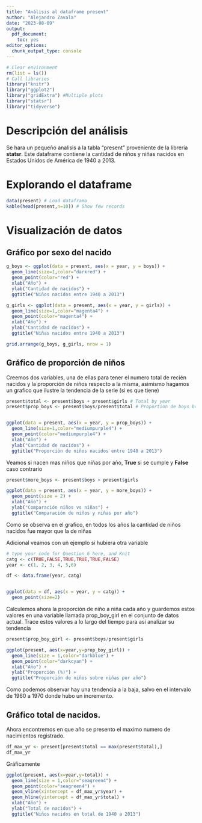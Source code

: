 ```yaml
---
title: "Análisis al dataframe present"
author: "Alejandro Zavala"
date: "2023-08-09"
output: 
  pdf_document: 
    toc: yes
editor_options: 
  chunk_output_type: console
---
```



```r
# Clear environment
rm(list = ls())
# Call libraries
library("knitr")
library("ggplot2")
library("gridExtra") #Multiple plots
library("statsr")
library("tidyverse")
```

\newpage

# Descripción del análisis

Se hara un pequeño analisis a la tabla "present" proveniente de la libreria **statsr**.
Este dataframe contiene la cantidad de niños y niñas nacidos en Estados Unidos de América de 1940 a 2013.

# Explorando el dataframe

```r
data(present) # Load dataframa
kable(head(present,n=10)) # Show few records
```

# Visualización de datos

## Gráfico por sexo del nacido

```r
g_boys <- ggplot(data = present, aes(x = year, y = boys)) +
  geom_line(size=1,color="darkred") +
  geom_point(color="red") +
  xlab("Año") +
  ylab("Cantidad de nacidos") +
  ggtitle("Niños nacidos entre 1940 a 2013")

g_girls <- ggplot(data = present, aes(x = year, y = girls)) +
  geom_line(size=1,color="magenta4") +
  geom_point(color="magenta4") +
  xlab("Año") +
  ylab("Cantidad de nacidos") +
  ggtitle("Niñas nacidos entre 1940 a 2013")

grid.arrange(g_boys, g_girls, nrow = 1)
```

\newpage

## Gráfico de proporción de niños

Creemos dos variables, una de ellas para tener el numero total de recién nacidos y la proporción de niños respecto a la misma, asimismo hagamos un grafico que ilustre la tendencia de la serie (si es que tiene)

```r
present$total <- present$boys + present$girls # Total by year
present$prop_boys <- present$boys/present$total # Proportion de boys borned in every year


ggplot(data = present, aes(x = year, y = prop_boys)) +
  geom_line(size=1,color="mediumpurple4") +
  geom_point(color="mediumpurple4") +
  xlab("Año") +
  ylab("Cantidad de nacidos") +
  ggtitle("Proporción de niños nacidos entre 1940 a 2013")
```

\newpage

Veamos si nacen mas niños que niñas por año, **True** si se cumple y **False** caso contrario

```r
present$more_boys <- present$boys > present$girls

ggplot(data = present, aes(x = year, y = more_boys)) +
  geom_point(size = 2) +
  xlab("Año") +
  ylab("Comparación niños vs niñas") +
  ggtitle("Comparación de niños y niñas por año")
```

Como se observa en el grafico, en todos los años la cantidad de niños nacidos fue mayor que la de niñas


Adicional veamos con un ejemplo si hubiera otra variable

```r
# type your code for Question 6 here, and Knit
catg <- c(TRUE,FALSE,TRUE,TRUE,TRUE,FALSE)
year <- c(1, 2, 3, 4, 5,6)

df <- data.frame(year, catg)


ggplot(data = df, aes(x = year, y = catg)) +
  geom_point(size=2)

```

Calculemos ahora la proporción de niño a niña cada año y guardemos estos valores en una variable llamada prop_boy_girl en el conjunto de datos actual. Trace estos valores a lo largo del tiempo para asi analizar su tendencia

```r
present$prop_boy_girl <- present$boys/present$girls

ggplot(present, aes(x=year,y=prop_boy_girl)) + 
  geom_line(size = 1,color="darkblue") + 
  geom_point(color="darkcyan") +
  xlab("Año") +
  ylab("Proporción (%)") +
  ggtitle("Proporción de niños sobre niñas por año")
```

Como podemos observar hay una tendencia a la baja, salvo en el intervalo de 1960 a 1970 donde hubo un incremento.


## Gráfico total de nacidos.

Ahora encontremos en que año se presento el maximo numero de nacimientos registrado.

```r
df_max_yr <- present[present$total == max(present$total),]
df_max_yr
```

Gráficamente

```r

ggplot(present, aes(x=year,y=total)) + 
  geom_line(size = 1,color="seagreen4") + 
  geom_point(color="seagreen4") +
  geom_vline(xintercept = df_max_yr$year) +
  geom_hline(yintercept = df_max_yr$total) +
  xlab("Año") +
  ylab("Total de nacidos") +
  ggtitle("Niños nacidos en total de 1940 a 2013")
```
